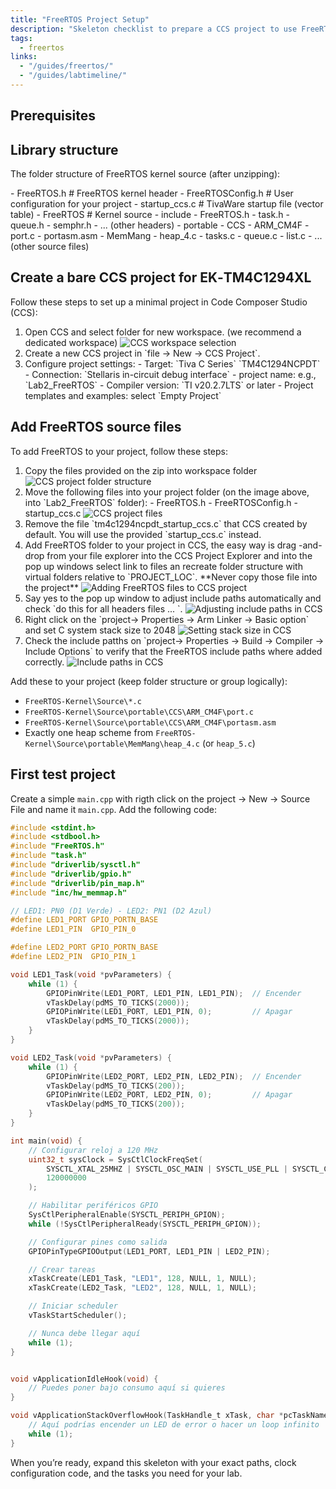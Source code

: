 ```yaml
---
title: "FreeRTOS Project Setup"
description: "Skeleton checklist to prepare a CCS project to use FreeRTOS on EK‑TM4C1294XL."
tags:
  - freertos
links:
  - "/guides/freertos/"
  - "/guides/labtimeline/"
---
```


## Prerequisites

<CardGrid>
   <LinkCard
  title="Download FreeRTOS"
  description="Download the FreeRTOS kernel source code."
  href="/assets/libraries/FreeRTOS.zip"
  icon="right-arrow"
/>
   <LinkCard
      title="FreeRTOS Guide"
      description="Learn the basics of FreeRTOS in our comprehensive guide."
      href="/guides/freertos/"
      icon="cpu"
   />
   <LinkCard
      title="Back to Lab Summary"
      description="Return to the list of all labs."
      href="/guides/labtimeline/"
      icon="right-arrow"
   />
</CardGrid>


## Library structure
The folder structure of FreeRTOS kernel source (after unzipping):

<FileTree>
- FreeRTOS.h        # FreeRTOS kernel header
- FreeRTOSConfig.h  # User configuration for your project 
- startup_ccs.c     # TivaWare startup file (vector table)
- FreeRTOS          # Kernel source
      - include
        - FreeRTOS.h
        - task.h
        - queue.h
        - semphr.h
        - ... (other headers)
      - portable
        - CCS
          - ARM_CM4F
            - port.c
            - portasm.asm
          - MemMang
            - heap_4.c
      - tasks.c
      - queue.c
      - list.c
      - ... (other source files)
</FileTree>

## Create a bare CCS project for EK‑TM4C1294XL
Follow these steps to set up a minimal project in Code Composer Studio (CCS):
<Steps>
<ol>
  <li>
    Open CCS and select folder for new workspace. (we recommend a dedicated workspace)
    <img src="/assets/images/new_workspace.png" alt="CCS workspace selection"  width={400}/>
  </li>

  <li>
    Create a new CCS project in `file → New → CCS Project`.
  </li>

  <li>
  Configure project settings:
    - Target: `Tiva C Series` `TM4C1294NCPDT`   
    - Connection: `Stellaris in-circuit debug interface`
    - project name: e.g., `Lab2_FreeRTOS`
    - Compiler version: `TI v20.2.7LTS` or later
    - Project templates and examples: select `Empty Project`
  </li>
</ol>
</Steps>

## Add FreeRTOS source files
To add FreeRTOS to your project, follow these steps:
<Steps>
<ol>
<li>
    Copy the files provided on the zip into workspace folder
    <img src="/assets/images/workspace_structure.png" alt="CCS project folder structure"  width={200}/>
</li>
    <li>
    Move the following files into your project folder (on the image above, into `Lab2_FreeRTOS` folder):
    - FreeRTOS.h
    - FreeRTOSConfig.h
    - startup_ccs.c
    <img src="/assets/images/freertos_structure.png" alt="CCS project files"  width={150}/>
    </li>
    <li>
    Remove the file `tm4c1294ncpdt_startup_ccs.c` that CCS created by default. You will use the provided `startup_ccs.c` instead.
    </li>
    <li>
    Add FreeRTOS folder to your project in CCS, the easy way is drag -and-drop from your file explorer into the CCS Project Explorer and into the pop up windows select link to files an recreate folder structure with virtual folders relative to `PROJECT_LOC`.
    **Never copy those file into the project**
    <img src="/assets/images/link_freertos.png" alt="Adding FreeRTOS files to CCS project"  width={300}/>
    </li>
    <li>
    Say yes to the pop up window to adjust include paths automatically and check `do this for all headers files ... `.
    <img src="/assets/images/compiler_path.png" alt="Adjusting include paths in CCS"  width={400}/>
    </li>
    <li>
    Right click on the `project-> Properties -> Arm Linker -> Basic option` and set C system stack size to 2048
    <img src="/assets/images/stack.png" alt="Setting stack size in CCS"  width={400}/>
    </li>
    <li>
    Check the include patths on `project-> Properties -> Build -> Compiler -> Include Options` to verify that the FreeRTOS include paths where added correctly.
    <img src="/assets/images/freertos_includes.png" alt="Include paths in CCS"  width={400}/>
    </li>   
</ol>
</Steps>

Add these to your project (keep folder structure or group logically):
- `FreeRTOS-Kernel\Source\*.c`
- `FreeRTOS-Kernel\Source\portable\CCS\ARM_CM4F\port.c`
- `FreeRTOS-Kernel\Source\portable\CCS\ARM_CM4F\portasm.asm`
- Exactly one heap scheme from `FreeRTOS-Kernel\Source\portable\MemMang\heap_4.c` (or `heap_5.c`)

## First test project
Create a simple `main.cpp` with rigth click on the project -> New -> Source File and name it `main.cpp`. Add the following code:

```c
#include <stdint.h>
#include <stdbool.h>
#include "FreeRTOS.h"
#include "task.h"
#include "driverlib/sysctl.h"
#include "driverlib/gpio.h"
#include "driverlib/pin_map.h"
#include "inc/hw_memmap.h"

// LED1: PN0 (D1 Verde) - LED2: PN1 (D2 Azul)
#define LED1_PORT GPIO_PORTN_BASE
#define LED1_PIN  GPIO_PIN_0

#define LED2_PORT GPIO_PORTN_BASE
#define LED2_PIN  GPIO_PIN_1

void LED1_Task(void *pvParameters) {
    while (1) {
        GPIOPinWrite(LED1_PORT, LED1_PIN, LED1_PIN);  // Encender
        vTaskDelay(pdMS_TO_TICKS(2000));
        GPIOPinWrite(LED1_PORT, LED1_PIN, 0);         // Apagar
        vTaskDelay(pdMS_TO_TICKS(2000));
    }
}

void LED2_Task(void *pvParameters) {
    while (1) {
        GPIOPinWrite(LED2_PORT, LED2_PIN, LED2_PIN);  // Encender
        vTaskDelay(pdMS_TO_TICKS(200));
        GPIOPinWrite(LED2_PORT, LED2_PIN, 0);         // Apagar
        vTaskDelay(pdMS_TO_TICKS(200));
    }
}

int main(void) {
    // Configurar reloj a 120 MHz
    uint32_t sysClock = SysCtlClockFreqSet(
        SYSCTL_XTAL_25MHZ | SYSCTL_OSC_MAIN | SYSCTL_USE_PLL | SYSCTL_CFG_VCO_480,
        120000000
    );

    // Habilitar periféricos GPIO
    SysCtlPeripheralEnable(SYSCTL_PERIPH_GPION);
    while (!SysCtlPeripheralReady(SYSCTL_PERIPH_GPION));

    // Configurar pines como salida
    GPIOPinTypeGPIOOutput(LED1_PORT, LED1_PIN | LED2_PIN);

    // Crear tareas
    xTaskCreate(LED1_Task, "LED1", 128, NULL, 1, NULL);
    xTaskCreate(LED2_Task, "LED2", 128, NULL, 1, NULL);

    // Iniciar scheduler
    vTaskStartScheduler();

    // Nunca debe llegar aquí
    while (1);
}


void vApplicationIdleHook(void) {
    // Puedes poner bajo consumo aquí si quieres
}

void vApplicationStackOverflowHook(TaskHandle_t xTask, char *pcTaskName) {
    // Aquí podrías encender un LED de error o hacer un loop infinito
    while (1);
}

```


When you’re ready, expand this skeleton with your exact paths, clock configuration code, and the tasks you need for your lab.
